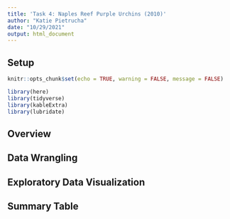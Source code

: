 ```yaml
---
title: 'Task 4: Naples Reef Purple Urchins (2010)'
author: "Katie Pietrucha"
date: "10/29/2021"
output: html_document
---
```


## Setup
```r
knitr::opts_chunk$set(echo = TRUE, warning = FALSE, message = FALSE)

library(here)
library(tidyverse)
library(kableExtra)
library(lubridate)
```

## Overview

## Data Wrangling

## Exploratory Data Visualization

## Summary Table
